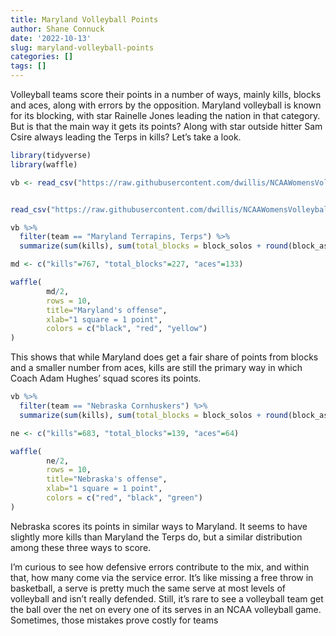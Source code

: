 ```yaml
---
title: Maryland Volleyball Points
author: Shane Connuck
date: '2022-10-13'
slug: maryland-volleyball-points
categories: []
tags: []
---
```

Volleyball teams score their points in a number of ways, mainly kills, blocks and aces, along with errors by the opposition. Maryland volleyball is known for its blocking, with star Rainelle Jones leading the nation in that category. But is that the main way it gets its points? Along with star outside hitter Sam Csire always leading the Terps in kills? Let's take a look.
```r
library(tidyverse)
library(waffle)
```
```r
vb <- read_csv("https://raw.githubusercontent.com/dwillis/NCAAWomensVolleyballData/main/data/ncaa_womens_volleyball_matchstats_2022.csv")
```
```r
```


```r
read_csv("https://raw.githubusercontent.com/dwillis/NCAAWomensVolleyballData/main/data/ncaa_womens_volleyball_matchstats_2022.csv")
```
```r
vb %>% 
  filter(team == "Maryland Terrapins, Terps") %>% 
  summarize(sum(kills), sum(total_blocks = block_solos + round(block_assists/2)), sum(aces))
```
```r
md <- c("kills"=767, "total_blocks"=227, "aces"=133)
```
```r
waffle(
        md/2, 
        rows = 10, 
        title="Maryland's offense", 
        xlab="1 square = 1 point", 
        colors = c("black", "red", "yellow")
)
```
This shows that while Maryland does get a fair share of points from blocks and a smaller number from aces, kills are still the primary way in which Coach Adam Hughes' squad scores its points.
```r
vb %>% 
  filter(team == "Nebraska Cornhuskers") %>% 
  summarize(sum(kills), sum(total_blocks = block_solos + round(block_assists/2)), sum(aces))
```
```r
ne <- c("kills"=683, "total_blocks"=139, "aces"=64)
```


```r
waffle(
        ne/2, 
        rows = 10, 
        title="Nebraska's offense", 
        xlab="1 square = 1 point", 
        colors = c("red", "black", "green")
)
```
Nebraska scores its points in similar ways to Maryland. It seems to have slightly more kills than Maryland the Terps do, but a similar distribution among these three ways to score.

I'm curious to see how defensive errors contribute to the mix, and within that, how many come via the service error. It's like missing a free throw in basketball, a serve is pretty much the same serve at most levels of volleyball and isn't really defended. Still, it's rare to see a volleyball team get the ball over the net on every one of its serves in an NCAA volleyball game. Sometimes, those mistakes prove costly for teams
